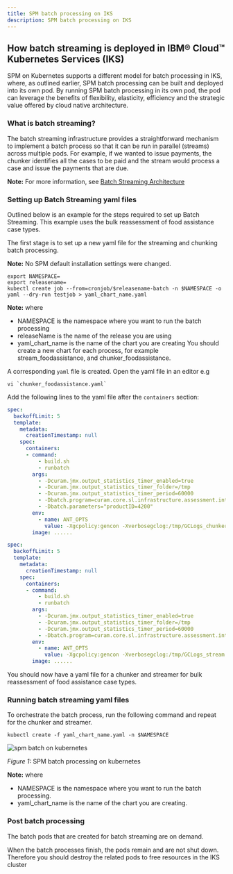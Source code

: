 ```yaml
---
title: SPM batch processing on IKS
description: SPM batch processing on IKS
---
```


## How batch streaming is deployed in IBM® Cloud™ Kubernetes Services (IKS)

SPM on Kubernetes supports a different model for batch processing in IKS, where, as outlined earlier, SPM batch processing can be built and deployed into its own pod.
By running SPM batch processing in its own pod, the pod can leverage the benefits of flexibility, elasticity, efficiency and the strategic value offered by cloud native architecture.

### What is batch streaming?

The batch streaming infrastructure provides a straightforward mechanism to implement a batch process so that it can be run in parallel (streams) across multiple pods.
For example, if we wanted to issue payments, the chunker identifies all the cases to be paid and the stream would process a case and issue the payments that are due.

<InlineNotification>

**Note:** For more information, see [Batch Streaming Architecture](https://www.ibm.com/support/knowledgecenter/SS8S5A_7.0.10/com.ibm.curam.content.doc/BatchPerformanceMechanisms/c_BATCHPER_Architecture1AdditionalInformation1.html)

</InlineNotification>

### Setting up Batch Streaming yaml files

Outlined below is an example for the steps required to set up Batch Streaming.
This example uses the bulk reassessment of food assistance case types.

The first stage is to set up a new yaml file for the streaming and chunking batch processing.

<InlineNotification>

**Note:** No SPM default installation settings were changed.

</InlineNotification>

```shell
export NAMESPACE=
export releasename=
kubectl create job --from=cronjob/$releasename-batch -n $NAMESPACE -o yaml --dry-run testjob > yaml_chart_name.yaml
```

<InlineNotification>

**Note:** where

* NAMESPACE is the namespace where you want to run the batch processing
* releaseName is the name of the release you are using
* yaml_chart_name is the name of the chart you are creating
 You should create a new chart for each process, for example stream_foodassistance, and chunker_foodassistance.

</InlineNotification>

A corresponding `yaml` file is created.
Open the yaml file in an editor e.g

```shell
vi `chunker_foodassistance.yaml`
```

Add the following lines to the yaml file after the `containers` section:

<Tabs>

<Tab label="Chunker">
<Row>
<Column>

```yaml
spec:
  backoffLimit: 5
  template:
    metadata:
      creationTimestamp: null
    spec:
      containers:
      - command:
          - build.sh
          - runbatch
        args:
          - -Dcuram.jmx.output_statistics_timer_enabled=true
          - -Dcuram.jmx.output_statistics_timer_folder=/tmp
          - -Dcuram.jmx.output_statistics_timer_period=60000
          - -Dbatch.program=curam.core.sl.infrastructure.assessment.intf.CREOLEBulkCaseChunkReassessmentByProduct.process
          - -Dbatch.parameters="productID=4200"
        env:
          - name: ANT_OPTS
            value: -Xgcpolicy:gencon -Xverbosegclog:/tmp/GCLogs_chunker.log
        image: ......

```

</Column>
</Row>
</Tab>

<Tab label="Stream">
<Row>
<Column>

```yaml
spec:
  backoffLimit: 5
  template:
    metadata:
      creationTimestamp: null
    spec:
      containers:
      - command:
          - build.sh
          - runbatch
        args:
          - -Dcuram.jmx.output_statistics_timer_enabled=true
          - -Dcuram.jmx.output_statistics_timer_folder=/tmp
          - -Dcuram.jmx.output_statistics_timer_period=60000
          - -Dbatch.program=curam.core.sl.infrastructure.assessment.intf.CREOLEBulkCaseChunkReassessmentStream.process
        env:
          - name: ANT_OPTS
            value: -Xgcpolicy:gencon -Xverbosegclog:/tmp/GCLogs_stream.log
        image: ......

```

</Column>
</Row>
</Tab>

</Tabs>

You should now have a yaml file for a chunker and streamer for bulk reassessment of food assistance case types.

### Running batch streaming yaml files

To orchestrate the batch process, run the following command and repeat for the chunker and streamer.

```shell
kubectl create -f yaml_chart_name.yaml -n $NAMESPACE
```

![spm batch on kubernetes](../../images/spm_batch_processing_on_kubernetes.png)
<Caption>

*Figure 1:* SPM batch processing on kubernetes

</Caption>

<InlineNotification>

**Note:** where

* NAMESPACE is the namespace where you want to run the batch processing.
* yaml_chart_name is the name of the chart you are creating.

</InlineNotification>

### Post batch processing

The batch pods that are created for batch streaming are on demand.

When the batch processes finish, the pods remain and are not shut down.
Therefore you should destroy the related pods to free resources in the IKS cluster
